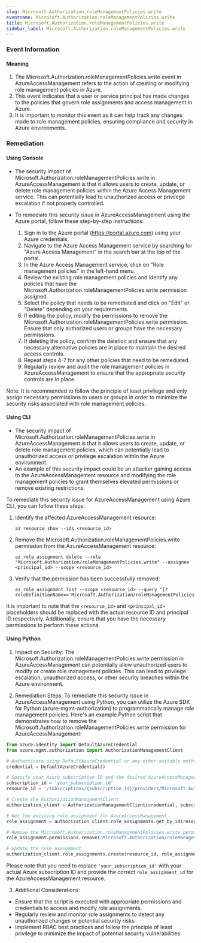 ```yaml
--- 
slug: Microsoft.Authorization.roleManagementPolicies.write
eventname: Microsoft.Authorization.roleManagementPolicies.write
title: Microsoft.Authorization.roleManagementPolicies.write
sidebar_label: Microsoft.Authorization.roleManagementPolicies.write
---
```

                       
### Event Information

#### Meaning

1. The Microsoft.Authorization.roleManagementPolicies.write event in AzureAccessManagement refers to the action of creating or modifying role management policies in Azure.
2. This event indicates that a user or service principal has made changes to the policies that govern role assignments and access management in Azure.
3. It is important to monitor this event as it can help track any changes made to role management policies, ensuring compliance and security in Azure environments.

### Remediation

#### Using Console

- The security impact of Microsoft.Authorization.roleManagementPolicies.write in AzureAccessManagement is that it allows users to create, update, or delete role management policies within the Azure Access Management service. This can potentially lead to unauthorized access or privilege escalation if not properly controlled.

- To remediate this security issue in AzureAccessManagement using the Azure portal, follow these step-by-step instructions:
  1. Sign in to the Azure portal (https://portal.azure.com) using your Azure credentials.
  2. Navigate to the Azure Access Management service by searching for "Azure Access Management" in the search bar at the top of the portal.
  3. In the Azure Access Management service, click on "Role management policies" in the left-hand menu.
  4. Review the existing role management policies and identify any policies that have the Microsoft.Authorization.roleManagementPolicies.write permission assigned.
  5. Select the policy that needs to be remediated and click on "Edit" or "Delete" depending on your requirements.
  6. If editing the policy, modify the permissions to remove the Microsoft.Authorization.roleManagementPolicies.write permission. Ensure that only authorized users or groups have the necessary permissions.
  7. If deleting the policy, confirm the deletion and ensure that any necessary alternative policies are in place to maintain the desired access controls.
  8. Repeat steps 4-7 for any other policies that need to be remediated.
  9. Regularly review and audit the role management policies in AzureAccessManagement to ensure that the appropriate security controls are in place.

Note: It is recommended to follow the principle of least privilege and only assign necessary permissions to users or groups in order to minimize the security risks associated with role management policies.

#### Using CLI

- The security impact of Microsoft.Authorization.roleManagementPolicies.write in AzureAccessManagement is that it allows users to create, update, or delete role management policies, which can potentially lead to unauthorized access or privilege escalation within the Azure environment.
- An example of this security impact could be an attacker gaining access to the AzureAccessManagement resource and modifying the role management policies to grant themselves elevated permissions or remove existing restrictions.

To remediate this security issue for AzureAccessManagement using Azure CLI, you can follow these steps:

1. Identify the affected AzureAccessManagement resource:
   ```
   az resource show --ids <resource_id>
   ```

2. Remove the Microsoft.Authorization.roleManagementPolicies.write permission from the AzureAccessManagement resource:
   ```
   az role assignment delete --role "Microsoft.Authorization/roleManagementPolicies.write" --assignee <principal_id> --scope <resource_id>
   ```

3. Verify that the permission has been successfully removed:
   ```
   az role assignment list --scope <resource_id> --query "[?roleDefinitionName=='Microsoft.Authorization/roleManagementPolicies.write']"
   ```

It is important to note that the `<resource_id>` and `<principal_id>` placeholders should be replaced with the actual resource ID and principal ID respectively. Additionally, ensure that you have the necessary permissions to perform these actions.

#### Using Python

1. Impact on Security: The Microsoft.Authorization.roleManagementPolicies.write permission in AzureAccessManagement can potentially allow unauthorized users to modify or create role management policies. This can lead to privilege escalation, unauthorized access, or other security breaches within the Azure environment.

2. Remediation Steps: To remediate this security issue in AzureAccessManagement using Python, you can utilize the Azure SDK for Python (azure-mgmt-authorization) to programmatically manage role management policies. Here's an example Python script that demonstrates how to remove the Microsoft.Authorization.roleManagementPolicies.write permission for AzureAccessManagement:

```python
from azure.identity import DefaultAzureCredential
from azure.mgmt.authorization import AuthorizationManagementClient

# Authenticate using DefaultAzureCredential or any other suitable method
credential = DefaultAzureCredential()

# Specify your Azure subscription ID and the desired AzureAccessManagement resource ID
subscription_id = 'your_subscription_id'
resource_id = '/subscriptions/{subscription_id}/providers/Microsoft.Authorization/roleAssignments/{role_assignment_id}'

# Create the AuthorizationManagementClient
authorization_client = AuthorizationManagementClient(credential, subscription_id)

# Get the existing role assignment for AzureAccessManagement
role_assignment = authorization_client.role_assignments.get_by_id(resource_id)

# Remove the Microsoft.Authorization.roleManagementPolicies.write permission
role_assignment.permissions.remove('Microsoft.Authorization/roleManagementPolicies/write')

# Update the role assignment
authorization_client.role_assignments.create(resource_id, role_assignment)
```

Please note that you need to replace `'your_subscription_id'` with your actual Azure subscription ID and provide the correct `role_assignment_id` for the AzureAccessManagement resource.

3. Additional Considerations:
- Ensure that the script is executed with appropriate permissions and credentials to access and modify role assignments.
- Regularly review and monitor role assignments to detect any unauthorized changes or potential security risks.
- Implement RBAC best practices and follow the principle of least privilege to minimize the impact of potential security vulnerabilities.


 
